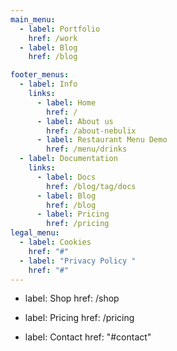 ```yaml
---
main_menu:
  - label: Portfolio
    href: /work
  - label: Blog
    href: /blog

footer_menus:
  - label: Info
    links:
      - label: Home
        href: /
      - label: About us
        href: /about-nebulix
      - label: Restaurant Menu Demo
        href: /menu/drinks
  - label: Documentation
    links:
      - label: Docs
        href: /blog/tag/docs
      - label: Blog
        href: /blog
      - label: Pricing
        href: /pricing
legal_menu:
  - label: Cookies
    href: "#"
  - label: "Privacy Policy "
    href: "#"
---
```

  - label: Shop
    href: /shop
  - label: Pricing
    href: /pricing
  
  - label: Contact
    href: "#contact"